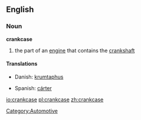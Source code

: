 ==English==
===Noun===
'''crankcase'''
#the part of an [[engine]] that contains the [[crankshaft]]

====Translations====
{{top}}
*Danish: [[krumtaphus]]
{{mid}}
*Spanish: [[cárter]] <!--needs checking-->
{{bottom}}

[[Category:Automotive]]

[[io:crankcase]]
[[pl:crankcase]]
[[zh:crankcase]]